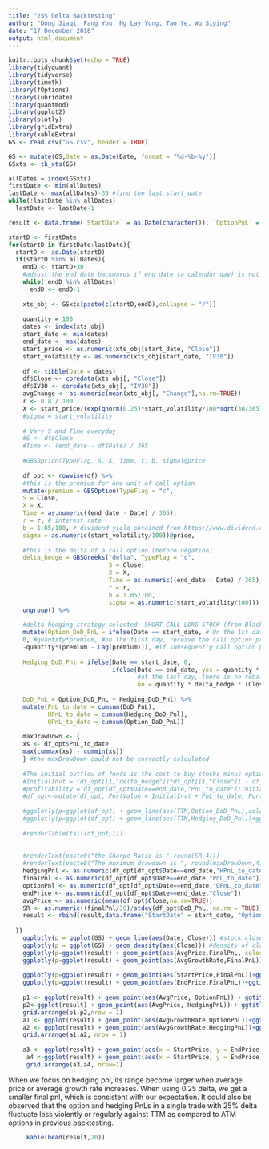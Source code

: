 ```yaml
---
title: "25% Delta Backtesting"
author: "Dong Jiaqi, Fang You, Ng Lay Yong, Tao Ye, Wu Siying"
date: "17 December 2018"
output: html_document
---
```


```r
knitr::opts_chunk$set(echo = TRUE)
library(tidyquant)
library(tidyverse)
library(timetk)
library(fOptions)
library(lubridate)
library(quantmod)
library(ggplot2)
library(plotly)
library(gridExtra)
library(kableExtra)
GS <- read.csv("GS.csv", header = TRUE)
```

```r
GS <- mutate(GS,Date = as.Date(Date, format = "%d-%b-%y"))
GSxts <- tk_xts(GS)

allDates = index(GSxts)
firstDate <- min(allDates)
lastDate <- max(allDates)-30 #find the last start_date
while(!lastDate %in% allDates)
  lastDate <- lastDate-1

result <- data.frame(`StartDate` = as.Date(character()), `OptionPnL` = double(), `HedgingPnL` = double(), `FinalPnL` = double(), `MaxDrawdown` = double(), `SharpeRatio` = double(),`StartPrice`= double(), `EndPrice` = double(), `AvgPrice` = double(), `avgGrowthRate` = double())

startD <- firstDate
for(startD in firstDate:lastDate){
  startD <- as.Date(startD)
  if(startD %in% allDates){
    endD <- startD+30
    #adjust the end date backwards if end date (a calendar day) is not in the xts
    while(!endD %in% allDates)
      endD <- endD-1
    
    xts_obj <- GSxts[paste(c(startD,endD),collapse = "/")]
    
    quantity = 100
    dates <- index(xts_obj)
    start_date <- min(dates)
    end_date <- max(dates)
    start_price <- as.numeric(xts_obj[start_date, "Close"])
    start_volatility <- as.numeric(xts_obj[start_date, "IV30"])
    
    df <- tibble(Date = dates)
    df$Close <- coredata(xts_obj[, "Close"])
    df$IV30 <- coredata(xts_obj[, "IV30"])
    avgChange <- as.numeric(mean(xts_obj[, "Change"],na.rm=TRUE))
    r <- 0.8 / 100
    X <- start_price/(exp(qnorm(0.25)*start_volatility/100*sqrt(30/365) - (r+0.5*(start_volatility/100)^2)*30/365))
    #sigma = start_volatility
    
    # Vary S and Time everyday
    #S <- df$Close
    #Time <- (end_date - df$Date) / 365
    
    #GBSOption(TypeFlag, S, X, Time, r, b, sigma)@price
    
    df_opt <- rowwise(df) %>%
    #this is the premium for one unit of call option  
    mutate(premium = GBSOption(TypeFlag = "c",
    S = Close,
    X = X,
    Time = as.numeric((end_date - Date) / 365),
    r = r, # interest rate
    b = 1.85/100, # dividend yield obtained from https://www.dividend.com/dividend-stocks/financial/investment-brokerage-national/gs-goldman-sachs/
    sigma = as.numeric(start_volatility/100))@price,
    
    #this is the delta of a call option (before negation)
    delta_hedge = GBSGreeks("delta", TypeFlag = "c", 
                            S = Close, 
                            X = X, 
                            Time = as.numeric((end_date - Date) / 365), 
                            r = r, 
                            b = 1.85/100, 
                            sigma = as.numeric(start_volatility/100))) %>%
    ungroup() %>%
      
    #delta hedging strategy selected: SHORT CALL LONG STOCK (from BlackS Scholes formula, such strategy should approximate a long position in risk free)
    mutate(Option_DoD_PnL = ifelse(Date == start_date, # On the 1st date, we count the cost of buying the option
    0, #quantity*premium, #on the first day, receive the call option premium and short the option
    -quantity*(premium - Lag(premium))), #if subsequently call option price rises, there is a loss
    
    Hedging_DoD_Pnl = ifelse(Date == start_date, 0, 
                             ifelse(Date == end_date, yes = quantity * Lag(delta_hedge) * (Close - Lag(Close)), 
                                    #at the last day, there is no rebalancing of number of shares.
                                    no = quantity * delta_hedge * (Close - Lag(Close)))), #long stock - if stock price increase, there is a profit
    
    DoD_PnL = Option_DoD_PnL + Hedging_DoD_Pnl) %>%
    mutate(PnL_to_date = cumsum(DoD_PnL),
           HPnL_to_date = cumsum(Hedging_DoD_Pnl), 
           OPnL_to_date = cumsum(Option_DoD_PnL))
    
    maxDrawDown <- {
    xs <- df_opt$PnL_to_date
    max(cummax(xs) - cummin(xs))
    } #the maxDrawDown could not be correctly calculated
    
    #The initial outflow of funds is the cost to buy stocks minus option premium received 
    #InitialInvt = (df_opt[[1,"delta_hedge"]]*df_opt[[1,"Close"]] - df_opt[[1,"premium"]])*quantity #OUTFLOW of funds
    #profitability = df_opt[df_opt$Date==end_date,"PnL_to_date"]/InitialInvt
    #df_opt<-mutate(df_opt, PortValue = InitialInvt + PnL_to_date, PortReturn = DoD_PnL/Lag(PortValue))
    
    #ggplotly(p=ggplot(df_opt) + geom_line(aes(TTM,Option_DoD_PnL),color = "blue") + ggtitle("option profit - TTM"))
    #ggplotly(p=ggplot(df_opt) + geom_line(aes(TTM,Hedging_DoD_Pnl))+ggtitle("stock profit - TTM"))
    
    #renderTable(tail(df_opt,1))
    
    
    #renderText(paste0("the Sharpe Ratio is ",round(SR,4)))
    #renderText(paste0("The maximum drawdown is ", round(maxDrawDown,4)))
    hedgingPnl <- as.numeric(df_opt[df_opt$Date==end_date,"HPnL_to_date"])
    finalPnl <- as.numeric(df_opt[df_opt$Date==end_date,"PnL_to_date"])
    optionPnl <- as.numeric(df_opt[df_opt$Date==end_date,"OPnL_to_date"])
    endPrice <- as.numeric(df_opt[df_opt$Date==end_date,"Close"])
    avgPrice <- as.numeric(mean(df_opt$Close,na.rm=TRUE))
    SR <- as.numeric((finalPnl/30)/stdev(df_opt$DoD_PnL, na.rm = TRUE)) #r is omitted and Sharpe ratio is calculated directly from the PnL
    result <- rbind(result,data.frame("StartDate" = start_date, "OptionPnL" = optionPnl, "HedgingPnL" = hedgingPnl, "FinalPnL" = finalPnl, "MaxDrawdown" = maxDrawDown, "SharpeRatio" = SR,"StartPrice"=start_price , "EndPrice" = endPrice, "AvgPrice" = avgPrice, "AvgGrowthRate" = avgChange))
    
  }}
    ggplotly(p = ggplot(GS) + geom_line(aes(Date, Close))) #stock close price
    ggplotly(p = ggplot(GS) + geom_density(aes(Close))) #density of close price
    ggplotly(p=ggplot(result) + geom_point(aes(AvgPrice,FinalPnL, color=AvgGrowthRate)) + ggtitle("avg price - final pnl"))
    ggplotly(p=ggplot(result) + geom_point(aes(AvgGrowthRate,FinalPnL))+ggtitle("avg growth rate - final pnl"))
    
    ggplotly(p=ggplot(result) + geom_point(aes(StartPrice,FinalPnL))+ggtitle("start price - final pnl"))
    ggplotly(p=ggplot(result) + geom_point(aes(EndPrice,FinalPnL))+ggtitle("end price - final pnl"))
    
    p1 <- ggplot(result) + geom_point(aes(AvgPrice, OptionPnL)) + ggtitle("avg price - option pnl")
    p2<-ggplot(result) + geom_point(aes(AvgPrice, HedgingPnL)) + ggtitle("avg price - hedging pnl")
    grid.arrange(p1,p2,nrow = 1)
    a1 <- ggplot(result) + geom_point(aes(AvgGrowthRate,OptionPnL))+ggtitle("avg growth rate - option pnl")
    a2 <- ggplot(result) + geom_point(aes(AvgGrowthRate,HedgingPnL))+ggtitle("avg growth rate - hedging pnl")
    grid.arrange(a1,a2, nrow = 1)
    
    a3 <- ggplot(result) + geom_point(aes(x = StartPrice, y = EndPrice, color = OptionPnL), alpha = 0.7)+ggtitle("start & end price - option pnl")
     a4 <-ggplot(result) + geom_point(aes(x = StartPrice, y = EndPrice, color = HedgingPnL), alpha = 0.7)+ggtitle("start & end price - hedging pnl")
     grid.arrange(a3,a4, nrow=1)
```

When we focus on hedging pnl, its range become larger when average price or average growth rate increases.
When using 0.25 delta, we get a smaller final pnl, which is consistent with our expectation. It could also be observed that the option and hedging PnLs in a single trade with 25% delta fluctuate less violently or regularly against TTM as compared to ATM options in previous backtesting.

```     r
     kable(head(result,20))
```